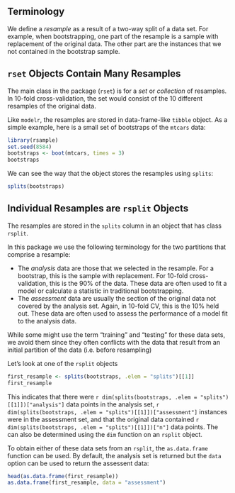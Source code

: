 ## Terminology

We define a _resample_ as a result of a two-way split of a data set. For example, when bootstrapping, one part of the resample is a sample with replacement of the original data. The other part are the instances that we not contained in the bootstrap sample. 

## `rset` Objects Contain Many Resamples

The main class in the package (`rset`) is for a _set_ or _collection_ of resamples. In 10-fold cross-validation, the set would consist of the 10 different resamples of the original data. 

Like `modelr`, the resamples are stored in data-frame-like `tibble` object. As a simple example, here is a small set of bootstraps of the `mtcars` data:

```r
library(rsample)
set.seed(8584)
bootstraps <- boot(mtcars, times = 3)
bootstraps
```

We can see the way that the object stores the resamples using `splits`:

```r
splits(bootstraps)
```

## Individual Resamples are `rsplit` Objects

The resamples are stored in the `splits` column in an object that has class `rsplit`. 

In this package we use the following terminology for the two partitions that comprise a resample: 

 * The _analysis_ data are those that we selected in the resample. For a bootstrap, this is the sample with replacement. For 10-fold cross-validation, this is the 90% of the data. These data are often used to fit a model or calculate a statistic in traditional bootstrapping. 
 * The _assessment_ data are usually the section of the original data not covered by the analysis set. Again, in 10-fold CV, this is the 10% held out. These data are often used to assess the performance of a model fit to the analysis data. 

While some might use the term "training" and "testing" for these data sets, we avoid them since they often conflicts with the data that result from an initial partition of the data (i.e. before resampling) 

Let's look at one of the `rsplit` objects
```r
first_resample <- splits(bootstraps, .elem = "splits")[[1]]
first_resample
```
This indicates that there were `r dim(splits(bootstraps, .elem = "splits")[[1]])["analysis"]` data points in the analysis set, `r dim(splits(bootstraps, .elem = "splits")[[1]])["assessment"]` instances were in the assessment set, and that the original data contained `r dim(splits(bootstraps, .elem = "splits")[[1]])["n"]` data points. The can also be determined using the `dim` function on an `rsplit` object. 

To obtain either of these data sets from an `rsplit`, the `as.data.frame` function can be used. By default, the analysis set is returned but the `data` option can be used to return the assessent data: 
```r
head(as.data.frame(first_resample))
as.data.frame(first_resample, data = "assessment")
```
